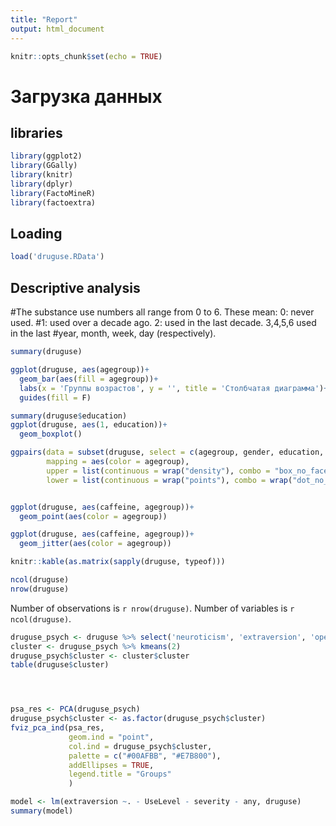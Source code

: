 ---
title: "Report"
output: html_document
---

```{r setup, include=FALSE}
knitr::opts_chunk$set(echo = TRUE)
```

# Загрузка данных

## libraries
```{r}
library(ggplot2)
library(GGally)
library(knitr)
library(dplyr)
library(FactoMineR)
library(factoextra)
```


## Loading
```{r}
load('druguse.RData')
```

## Descriptive analysis

#The substance use numbers all range from 0 to 6. These mean: 0: never used.
#1: used over a decade ago. 2: used in the last decade. 3,4,5,6 used in the last
#year, month, week, day (respectively).


```{r}
summary(druguse)
```

```{r}
ggplot(druguse, aes(agegroup))+
  geom_bar(aes(fill = agegroup))+
  labs(x = 'Группы возрастов', y = '', title = 'Столбчатая диаграмма')+
  guides(fill = F)
```


```{r}
summary(druguse$education)
ggplot(druguse, aes(1, education))+
  geom_boxplot()
```





```{r}
ggpairs(data = subset(druguse, select = c(agegroup, gender, education, caffeine)),
        mapping = aes(color = agegroup),
        upper = list(continuous = wrap("density"), combo = "box_no_facet"),
        lower = list(continuous = wrap("points"), combo = wrap("dot_no_facet")))


ggplot(druguse, aes(caffeine, agegroup))+
  geom_point(aes(color = agegroup))

ggplot(druguse, aes(caffeine, agegroup))+
  geom_jitter(aes(color = agegroup))
```


```{r}
knitr::kable(as.matrix(sapply(druguse, typeof)))
```

```{r}
ncol(druguse)
nrow(druguse)
```

Number of observations is `r nrow(druguse)`.
Number of variables is `r ncol(druguse)`.



```{r}
druguse_psych <- druguse %>% select('neuroticism', 'extraversion', 'opentoexperience', 'agreeableness', 'conscientiousness', 'impulsiveness', 'sensation')
cluster <- druguse_psych %>% kmeans(2)
druguse_psych$cluster <- cluster$cluster
table(druguse$cluster)




psa_res <- PCA(druguse_psych)
druguse_psych$cluster <- as.factor(druguse_psych$cluster)
fviz_pca_ind(psa_res,
             geom.ind = "point", 
             col.ind = druguse_psych$cluster, 
             palette = c("#00AFBB", "#E7B800"),
             addEllipses = TRUE,
             legend.title = "Groups"
             )
```




```{r}
model <- lm(extraversion ~. - UseLevel - severity - any, druguse)
summary(model)
```

